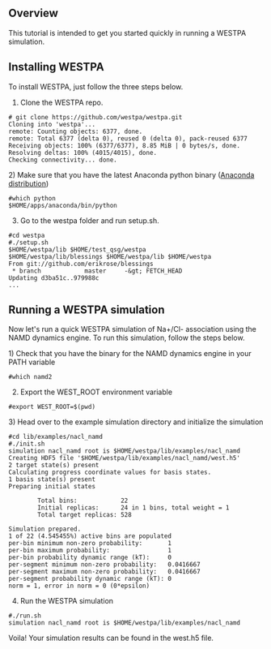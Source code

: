 == Overview ==

This tutorial is intended to get you started quickly in running a WESTPA simulation.

== Installing WESTPA ==

To install WESTPA, just follow the three steps below.

# Clone the WESTPA repo.

<pre># git clone https://github.com/westpa/westpa.git
Cloning into 'westpa'...
remote: Counting objects: 6377, done.
remote: Total 6377 (delta 0), reused 0 (delta 0), pack-reused 6377
Receiving objects: 100% (6377/6377), 8.85 MiB | 0 bytes/s, done.
Resolving deltas: 100% (4015/4015), done.
Checking connectivity... done.</pre>
2) Make sure that you have the latest Anaconda python binary ([https://www.continuum.io/downloads Anaconda distribution])

<pre>#which python
$HOME/apps/anaconda/bin/python</pre>
<ol start="3" style="list-style-type: decimal;">
<li>Go to the westpa folder and run setup.sh.</li></ol>

<pre>#cd westpa
#./setup.sh
$HOME/westpa/lib $HOME/test_qsg/westpa
$HOME/westpa/lib/blessings $HOME/westpa/lib $HOME/westpa
From git://github.com/erikrose/blessings
 * branch            master     -&gt; FETCH_HEAD
Updating d3ba51c..979988c
...</pre>
== Running a WESTPA simulation ==

Now let's run a quick WESTPA simulation of Na+/Cl- association using the NAMD dynamics engine. To run this simulation, follow the steps below.

1) Check that you have the binary for the NAMD dynamics engine in your PATH variable

<pre>#which namd2</pre>
<ol start="2" style="list-style-type: decimal;">
<li>Export the WEST_ROOT environment variable</li></ol>

<pre>#export WEST_ROOT=$(pwd)</pre>
3) Head over to the example simulation directory and initialize the simulation

<pre>#cd lib/examples/nacl_namd
#./init.sh
simulation nacl_namd root is $HOME/westpa/lib/examples/nacl_namd
Creating HDF5 file '$HOME/westpa/lib/examples/nacl_namd/west.h5'
2 target state(s) present
Calculating progress coordinate values for basis states.
1 basis state(s) present
Preparing initial states

        Total bins:            22
        Initial replicas:      24 in 1 bins, total weight = 1
        Total target replicas: 528

Simulation prepared.
1 of 22 (4.545455%) active bins are populated
per-bin minimum non-zero probability:       1
per-bin maximum probability:                1
per-bin probability dynamic range (kT):     0
per-segment minimum non-zero probability:   0.0416667
per-segment maximum non-zero probability:   0.0416667
per-segment probability dynamic range (kT): 0
norm = 1, error in norm = 0 (0*epsilon)</pre>
<ol start="4" style="list-style-type: decimal;">
<li>Run the WESTPA simulation</li></ol>

<pre>#./run.sh
simulation nacl_namd root is $HOME/westpa/lib/examples/nacl_namd</pre>
Voila! Your simulation results can be found in the west.h5 file.

